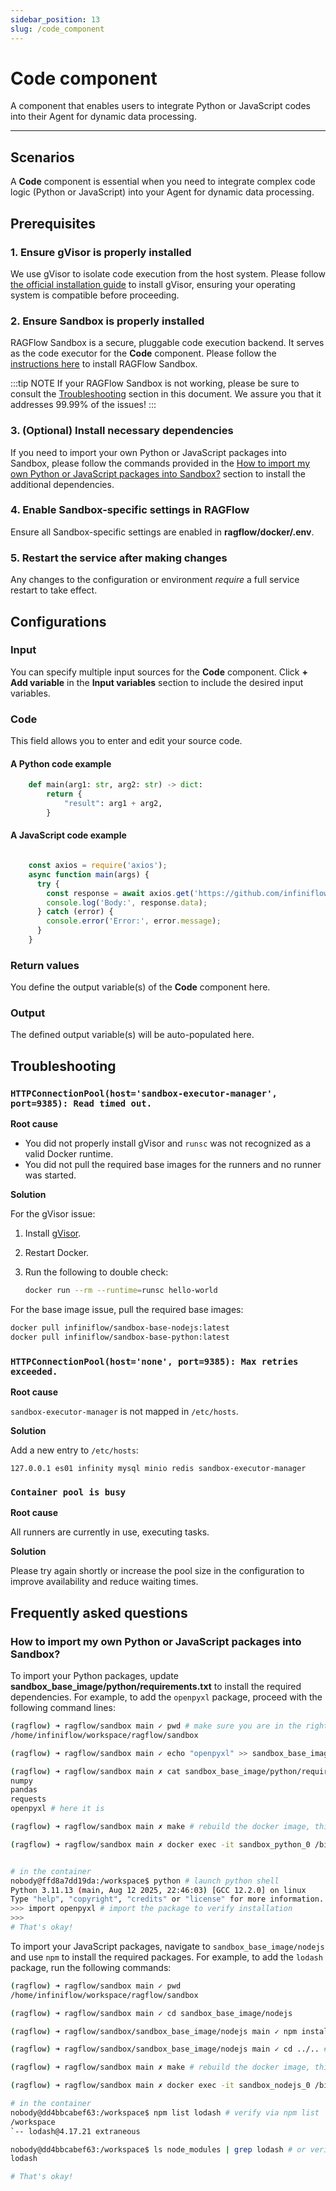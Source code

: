 ```yaml
---
sidebar_position: 13
slug: /code_component
---
```


# Code component

A component that enables users to integrate Python or JavaScript codes into their Agent for dynamic data processing.

---

## Scenarios

A **Code** component is essential when you need to integrate complex code logic (Python or JavaScript) into your Agent for dynamic data processing.

## Prerequisites

### 1. Ensure gVisor is properly installed

We use gVisor to isolate code execution from the host system. Please follow [the official installation guide](https://gvisor.dev/docs/user_guide/install/) to install gVisor, ensuring your operating system is compatible before proceeding.

### 2. Ensure Sandbox is properly installed

RAGFlow Sandbox is a secure, pluggable code execution backend. It serves as the code executor for the **Code** component. Please follow the [instructions here](https://github.com/infiniflow/ragflow/tree/main/sandbox) to install RAGFlow Sandbox.

:::tip NOTE
If your RAGFlow Sandbox is not working, please be sure to consult the [Troubleshooting](#troubleshooting) section in this document. We assure you that it addresses 99.99% of the issues!
:::

### 3. (Optional) Install necessary dependencies

If you need to import your own Python or JavaScript packages into Sandbox, please follow the commands provided in the [How to import my own Python or JavaScript packages into Sandbox?](#how-to-import-my-own-python-or-javascript-packages-into-sandbox) section to install the additional dependencies. 

### 4. Enable Sandbox-specific settings in RAGFlow

Ensure all Sandbox-specific settings are enabled in **ragflow/docker/.env**.

### 5. Restart the service after making changes

Any changes to the configuration or environment *require* a full service restart to take effect.

## Configurations 

### Input

You can specify multiple input sources for the **Code** component. Click **+ Add variable** in the **Input variables** section to include the desired input variables. 

### Code

This field allows you to enter and edit your source code.

#### A Python code example

```Python 
    def main(arg1: str, arg2: str) -> dict:
        return {
            "result": arg1 + arg2,
        }
```

#### A JavaScript code example

```JavaScript

    const axios = require('axios');
    async function main(args) {
      try {
        const response = await axios.get('https://github.com/infiniflow/ragflow');
        console.log('Body:', response.data);
      } catch (error) {
        console.error('Error:', error.message);
      }
    }
```

### Return values

You define the output variable(s) of the **Code** component here.

### Output

The defined output variable(s) will be auto-populated here.

## Troubleshooting

### `HTTPConnectionPool(host='sandbox-executor-manager', port=9385): Read timed out.`

**Root cause**  

- You did not properly install gVisor and `runsc` was not recognized as a valid Docker runtime.
- You did not pull the required base images for the runners and no runner was started.

**Solution**

For the gVisor issue:

1. Install [gVisor](https://gvisor.dev/docs/user_guide/install/).
2. Restart Docker.
3. Run the following to double check:

   ```bash
   docker run --rm --runtime=runsc hello-world
   ```

For the base image issue, pull the required base images:

```bash
docker pull infiniflow/sandbox-base-nodejs:latest
docker pull infiniflow/sandbox-base-python:latest
```

### `HTTPConnectionPool(host='none', port=9385): Max retries exceeded.`

**Root cause**  

`sandbox-executor-manager` is not mapped in `/etc/hosts`.

**Solution**  

Add a new entry to `/etc/hosts`:

`127.0.0.1 es01 infinity mysql minio redis sandbox-executor-manager`

### `Container pool is busy`

**Root cause**  

All runners are currently in use, executing tasks. 

**Solution**  

Please try again shortly or increase the pool size in the configuration to improve availability and reduce waiting times.


## Frequently asked questions

### How to import my own Python or JavaScript packages into Sandbox?

To import your Python packages, update **sandbox_base_image/python/requirements.txt** to install the required dependencies. For example, to add the `openpyxl` package, proceed with the following command lines:

```bash {4,6}
(ragflow) ➜ ragflow/sandbox main ✓ pwd # make sure you are in the right directory
/home/infiniflow/workspace/ragflow/sandbox

(ragflow) ➜ ragflow/sandbox main ✓ echo "openpyxl" >> sandbox_base_image/python/requirements.txt # add the package to the requirements.txt file

(ragflow) ➜ ragflow/sandbox main ✗ cat sandbox_base_image/python/requirements.txt # make sure the package is added
numpy
pandas
requests
openpyxl # here it is

(ragflow) ➜ ragflow/sandbox main ✗ make # rebuild the docker image, this command will rebuild the iamge and start the service immediately. To build image only, using `make build` instead.

(ragflow) ➜ ragflow/sandbox main ✗ docker exec -it sandbox_python_0 /bin/bash # entering container to check if the package is installed


# in the container
nobody@ffd8a7dd19da:/workspace$ python # launch python shell
Python 3.11.13 (main, Aug 12 2025, 22:46:03) [GCC 12.2.0] on linux
Type "help", "copyright", "credits" or "license" for more information.
>>> import openpyxl # import the package to verify installation
>>>
# That's okay!
```

To import your JavaScript packages, navigate to `sandbox_base_image/nodejs` and use `npm` to install the required packages. For example, to add the `lodash` package, run the following commands:

```bash
(ragflow) ➜ ragflow/sandbox main ✓ pwd
/home/infiniflow/workspace/ragflow/sandbox

(ragflow) ➜ ragflow/sandbox main ✓ cd sandbox_base_image/nodejs

(ragflow) ➜ ragflow/sandbox/sandbox_base_image/nodejs main ✓ npm install lodash 

(ragflow) ➜ ragflow/sandbox/sandbox_base_image/nodejs main ✓ cd ../.. # go back to sandbox root directory

(ragflow) ➜ ragflow/sandbox main ✗ make # rebuild the docker image, this command will rebuild the iamge and start the service immediately. To build image only, using `make build` instead.

(ragflow) ➜ ragflow/sandbox main ✗ docker exec -it sandbox_nodejs_0 /bin/bash # entering container to check if the package is installed

# in the container
nobody@dd4bbcabef63:/workspace$ npm list lodash # verify via npm list
/workspace
`-- lodash@4.17.21 extraneous

nobody@dd4bbcabef63:/workspace$ ls node_modules | grep lodash # or verify via listing node_modules
lodash

# That's okay!
```
